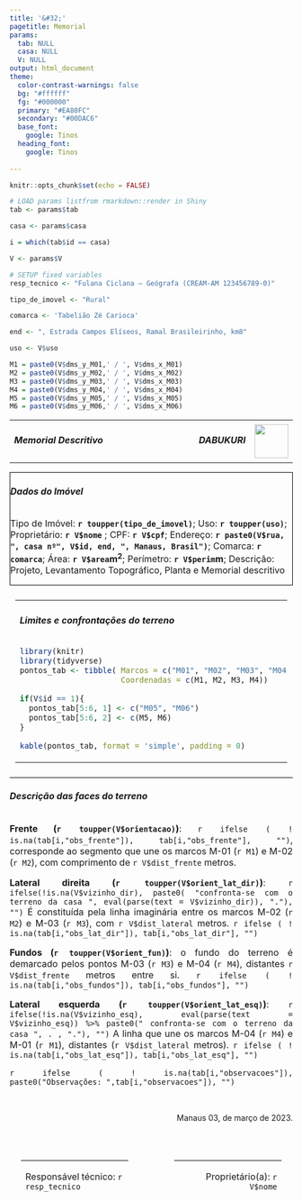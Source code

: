 ```yaml
---
title: '&#32;'
pagetitle: Memorial
params:
  tab: NULL
  casa: NULL
  V: NULL
output: html_document
theme:
  color-contrast-warnings: false
  bg: "#ffffff"
  fg: "#000000"
  primary: "#EA80FC"
  secondary: "#00DAC6"
  base_font:
    google: Tinos
  heading_font:
    google: Tinos
    
---
```


<style>

body{
  text-size:12px;
  size: A4;
  margin: 15px;
  padding:15px;
  width: 209mm; 
  height: 297mm;
  <!--border: 0.2px solid black;-->
}

@media print {
  @page {
    size: A4;
  }
}

.sheet {
  width: 209mm; 
  height: 297mm
  margin: 20px;
  overflow: hidden;
  position: relative;
  box-sizing: border-box;
  page-break-after: always;
}

.container {
  align-items: center;
  justify-content: center 
  display: flex;
  column-gap: 5px;
}
</style>

```r
knitr::opts_chunk$set(echo = FALSE)

# LOAD params listfrom rmarkdown::render in Shiny 
tab <- params$tab

casa <- params$casa

i = which(tab$id == casa)

V <- params$V

# SETUP fixed variables
resp_tecnico <- "Fulana Ciclana – Geógrafa (CREAM-AM 123456789-0)"

tipo_de_imovel <- "Rural"

comarca <- 'Tabelião Zé Carioca'

end <- ", Estrada Campos Elíseos, Ramal Brasileirinho, km8"

uso <- V$uso

M1 = paste0(V$dms_y_M01,' / ', V$dms_x_M01) 
M2 = paste0(V$dms_y_M02,' / ', V$dms_x_M02)
M3 = paste0(V$dms_y_M03,' / ', V$dms_x_M03)
M4 = paste0(V$dms_y_M04,' / ', V$dms_x_M04)
M5 = paste0(V$dms_y_M05,' / ', V$dms_x_M05)
M6 = paste0(V$dms_y_M06,' / ', V$dms_x_M06)

```



<!-- HEADERR -->
<div class="container">
<table style = "border:0px">
<tr>

<td width = 80%>
<h5><strong>Memorial Descritivo</strong></h5>
</td>

<td width = 10%>
<h5 > DABUKURI </h5>
</td>

<td>
<img width = 60px src = "figures/DABUKURI.png">
</td>

</tr>
</table>
</div>

<!-- MAIN - DATA -->

<div class="container" style=" margin:0px; padding-left, padding-right:5px; border:1px solid black; text-align: justified; font-size: 16px;">
<h6 style="text-align: left;"> <b>Dados do Imóvel</b> </h6> <!-- style="text-align: center;" -->

Tipo de Imóvel: __`r toupper(tipo_de_imovel)`__; Uso: __`r toupper(uso)`__;
Proprietário:  __`r V$nome`__ ;  CPF: __`r V$cpf`__;
Endereço: __`r paste0(V$rua, ", casa nº", V$id, end, ", Manaus, Brasil")`__;
Comarca: __`r comarca`__;
Área: __`r V$area`m^2^__; Perímetro: __`r V$perim`m__;
Descrição: Projeto, Levantamento Topográfico, Planta e Memorial descritivo
  
</div>


<!-- <div class="column" width = 48% align=left> -->
<div class="container" style=" margin:0px; padding:10px; border-bottom:1px solid black; text-align: center; font-size: 14px;">
<table>
<tr>

<td width = 40% >
<h6 style="text-align: left;"><b>Limites e confrontações do terreno </b></h6>


```r
library(knitr)
library(tidyverse)
pontos_tab <- tibble( Marcos = c("M01", "M02", "M03", "M04"),
                      Coordenadas = c(M1, M2, M3, M4))

if(V$id == 1){
  pontos_tab[5:6, 1] <- c("M05", "M06")
  pontos_tab[5:6, 2] <- c(M5, M6)
}

kable(pontos_tab, format = 'simple', padding = 0)
```

<!-- </div> -->
<td width = 10%></td>
<!-- <div class="column" width= 48% align=right> -->
<td width = 45% >
```r

figure_path <- paste0('figures/casa__', V$id, '.png')  ## CHECK FIGURES' ID !!

knitr::include_graphics(figure_path)

```
<!-- </div> -->
</td>
</tr>
</table>
</div>

<div class = "container" style = " font-size:16px; text-align:justify;">

<h6 style="text-align: left;"><b>Descrição das faces do terreno</b></h6>

__Frente (`r toupper(V$orientacao)`)__:  `r ifelse ( ! is.na(tab[i,"obs_frente"]), tab[i,"obs_frente"], "")`, corresponde ao segmento que une os marcos M-01 (`r M1`) e M-02 (`r M2`), com comprimento de `r V$dist_frente` metros.

__Lateral direita (`r toupper(V$orient_lat_dir)`)__: `r ifelse(!is.na(V$vizinho_dir), paste0( "confronta-se com o terreno da casa ", eval(parse(text = V$vizinho_dir)), "."), "")` É constituída pela linha imaginária entre os marcos M-02 (`r M2`) e M-03 (`r M3`), com `r V$dist_lateral` metros. `r ifelse ( ! is.na(tab[i,"obs_lat_dir"]), tab[i,"obs_lat_dir"], "")` 

__Fundos (`r toupper(V$orient_fun)`)__: o fundo do terreno é demarcado pelos pontos M-03 (`r M3`) e M-04 (`r M4`), distantes `r V$dist_frente` metros entre si. `r ifelse ( ! is.na(tab[i,"obs_fundos"]), tab[i,"obs_fundos"], "")` 

__Lateral esquerda (`r toupper(V$orient_lat_esq)`)__:  `r ifelse(!is.na(V$vizinho_esq), eval(parse(text = V$vizinho_esq)) %>% paste0(" confronta-se com o terreno da casa ", . , "."), "")` A linha que une os marcos M-04 (`r M4`) e M-01 (`r M1`), distantes (`r V$dist_lateral` metros). `r ifelse ( ! is.na(tab[i,"obs_lat_esq"]), tab[i,"obs_lat_esq"], "")` 

<!--Imóveis fronteiriços: `r ifelse(  (i - 1) %in% tab$id,  paste("id", tab[i-1,'id'], ";"), "")` `r ifelse(  (i + 1) %in% tab$id,  paste("id", tab[i+1,'id'], ";"), "") `.--> `r ifelse ( ! is.na(tab[i,"observacoes"]), paste0("Observações: ",tab[i,"observacoes"]), "")`

</div>

<!-- TAIL -->
\

<p style="text-align: right;  font-size = 16px; ">
Manaus 03, de março de 2023.
</p>
\

<!--div class = "container" style = "border:0px; display:flex" -->
<table style="font-size:16px; 
  border-collapse: separate; 
  border-spacing: 20px; ">

<tr>
<td width= 40% style = "border-top:1px solid black;">
<p style= "text-align:left;" >
Responsável técnico: `r resp_tecnico`
</p>
</td>

<td width = 9% style = "border-top: 0px"> 

</td>
<td width=40% style = "border-top:1px solid black;">
<p style="font-size:16px; text-align:right;">
Proprietário(a): `r V$nome` 
</p>
</td>
</tr>
</table>









<!-- # https://stackoverflow.com/questions/3341485/how-to-make-a-html-page-in-a4-paper-size-pages -->


<!-- I saw this solution after searching at google, search for "A4 CSS page template" (codepen.io). It shows an A4 (A3,A5, also portrait) sized area in the browser, using the <page> tag. Inside this tag the content is shown, but absolute position is still with respect to browser area. -->

<!-- body { -->
<!--   background: rgb(204,204,204);  -->
<!-- } -->
<!-- page { -->
<!--   background: white; -->
<!--   display: block; -->
<!--   margin: 0 auto; -->
<!--   margin-bottom: 0.5cm; -->
<!--   box-shadow: 0 0 0.5cm rgba(0,0,0,0.5); -->
<!-- } -->
<!-- page[size="A4"] {   -->
<!--   width: 21cm; -->
<!--   height: 29.7cm;  -->
<!-- } -->
<!-- page[size="A4"][layout="portrait"] { -->
<!--   width: 29.7cm; -->
<!--   height: 21cm;   -->
<!-- } -->
<!-- @media print { -->
<!--   body, page { -->
<!--     margin: 0; -->
<!--     box-shadow: 0; -->
<!--   } -->
<!-- } -->
<!-- <page size="A4">A4</page> -->
<!-- <page size="A4" layout="portrait">A4 portrait</page> -->